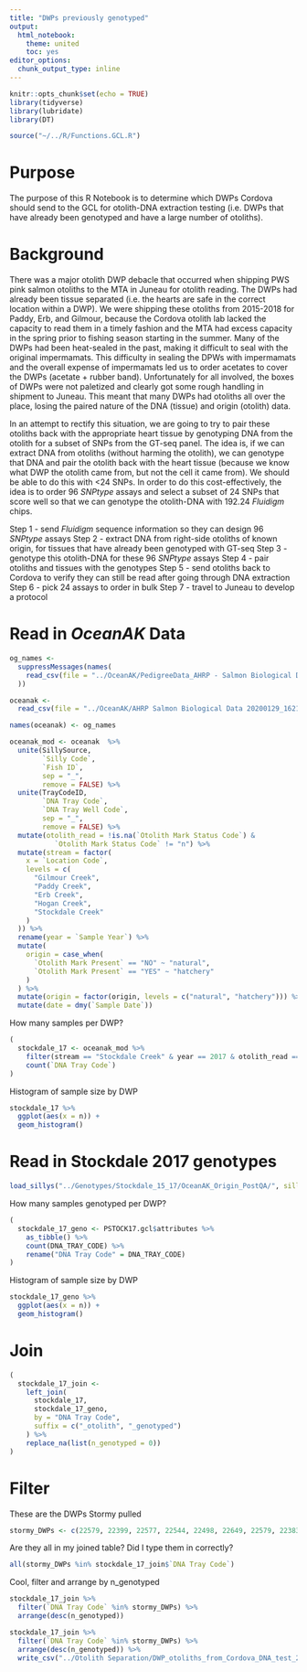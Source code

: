 ```yaml
---
title: "DWPs previously genotyped"
output:
  html_notebook:
    theme: united
    toc: yes
editor_options: 
  chunk_output_type: inline
---
```


```r
knitr::opts_chunk$set(echo = TRUE)
library(tidyverse)
library(lubridate)
library(DT)

source("~/../R/Functions.GCL.R")
```

# Purpose

The purpose of this R Notebook is to determine which DWPs Cordova should send to the GCL for otolith-DNA extraction testing (i.e. DWPs that have already been genotyped and have a large number of otoliths).

# Background

There was a major otolith DWP debacle that occurred when shipping PWS pink salmon otoliths to the MTA in Juneau for otolith reading. The DWPs had already been tissue separated (i.e. the hearts are safe in the correct location within a DWP). We were shipping these otoliths from 2015-2018 for Paddy, Erb, and Gilmour, because the Cordova otolith lab lacked the capacity to read them in a timely fashion and the MTA had excess capacity in the spring prior to fishing season starting in the summer. Many of the DWPs had been heat-sealed in the past, making it difficult to seal with the original impermamats. This difficulty in sealing the DPWs with impermamats and the overall expense of impermamats led us to order acetates to cover the DWPs (acetate + rubber band). Unfortunately for all involved, the boxes of DWPs were not paletized and clearly got some rough handling in shipment to Juneau. This meant that many DWPs had otoliths all over the place, losing the paired nature of the DNA (tissue) and origin (otolith) data.

In an attempt to rectify this situation, we are going to try to pair these otoliths back with the appropriate heart tissue by genotyping DNA from the otolith for a subset of SNPs from the GT-seq panel. The idea is, if we can extract DNA from otoliths (without harming the otolith), we can genotype that DNA and pair the otolith back with the heart tissue (because we know what DWP the otolith came from, but not the cell it came from). We should be able to do this with <24 SNPs. In order to do this cost-effectively, the idea is to order 96 *SNPtype* assays and select a subset of 24 SNPs that score well so that we can genotype the otolith-DNA with 192.24 *Fluidigm* chips.

Step 1 - send *Fluidigm* sequence information so they can design 96 *SNPtype* assays
Step 2 - extract DNA from right-side otoliths of known origin, for tissues that have already been genotyped with GT-seq
Step 3 - genotype this otolith-DNA for these 96 *SNPtype* assays
Step 4 - pair otoliths and tissues with the genotypes
Step 5 - send otoliths back to Cordova to verify they can still be read after going through DNA extraction
Step 6 - pick 24 assays to order in bulk
Step 7 - travel to Juneau to develop a protocol

# Read in *OceanAK* Data

```r
og_names <-
  suppressMessages(names(
    read_csv(file = "../OceanAK/PedigreeData_AHRP - Salmon Biological Data 2_PWS_2013-2018_no_otoliths.csv", progress = FALSE)
  ))

oceanak <-
  read_csv(file = "../OceanAK/AHRP Salmon Biological Data 20200129_1621.csv")

names(oceanak) <- og_names

oceanak_mod <- oceanak  %>%
  unite(SillySource,
        `Silly Code`,
        `Fish ID`,
        sep = "_",
        remove = FALSE) %>%
  unite(TrayCodeID,
        `DNA Tray Code`,
        `DNA Tray Well Code`,
        sep = "_",
        remove = FALSE) %>%
  mutate(otolith_read = !is.na(`Otolith Mark Status Code`) &
           `Otolith Mark Status Code` != "n") %>%
  mutate(stream = factor(
    x = `Location Code`,
    levels = c(
      "Gilmour Creek",
      "Paddy Creek",
      "Erb Creek",
      "Hogan Creek",
      "Stockdale Creek"
    )
  )) %>%
  rename(year = `Sample Year`) %>%
  mutate(
    origin = case_when(
      `Otolith Mark Present` == "NO" ~ "natural",
      `Otolith Mark Present` == "YES" ~ "hatchery"
    )
  ) %>%
  mutate(origin = factor(origin, levels = c("natural", "hatchery"))) %>%
  mutate(date = dmy(`Sample Date`))
```

How many samples per DWP?
```r
(
  stockdale_17 <- oceanak_mod %>%
    filter(stream == "Stockdale Creek" & year == 2017 & otolith_read == TRUE) %>%
    count(`DNA Tray Code`)
)
```

Histogram of sample size by DWP
```r
stockdale_17 %>% 
  ggplot(aes(x = n)) +
  geom_histogram()
```


# Read in Stockdale 2017 genotypes

```r
load_sillys("../Genotypes/Stockdale_15_17/OceanAK_Origin_PostQA/", sillyvec = "PSTOCK17")
```

How many samples genotyped per DWP?
```r
(
  stockdale_17_geno <- PSTOCK17.gcl$attributes %>% 
    as_tibble() %>% 
    count(DNA_TRAY_CODE) %>% 
    rename("DNA Tray Code" = DNA_TRAY_CODE)
)
```


Histogram of sample size by DWP
```r
stockdale_17_geno %>% 
  ggplot(aes(x = n)) +
  geom_histogram()
```

# Join

```r
(
  stockdale_17_join <-
    left_join(
      stockdale_17,
      stockdale_17_geno,
      by = "DNA Tray Code",
      suffix = c("_otolith", "_genotyped")
    ) %>%
    replace_na(list(n_genotyped = 0))
)
```

# Filter

These are the DWPs Stormy pulled
```r
stormy_DWPs <- c(22579, 22399, 22577, 22544, 22498, 22649, 22579, 22383, 22614, 22608, 22364, 22741, 22765, 22570, 22463, 22653, 22573, 22671, 22737, 22575, 22733)
```

Are they all in my joined table? Did I type them in correctly?
```r
all(stormy_DWPs %in% stockdale_17_join$`DNA Tray Code`)
```

Cool, filter and arrange by n_genotyped
```r
stockdale_17_join %>% 
  filter(`DNA Tray Code` %in% stormy_DWPs) %>% 
  arrange(desc(n_genotyped))
```

```r
stockdale_17_join %>% 
  filter(`DNA Tray Code` %in% stormy_DWPs) %>% 
  arrange(desc(n_genotyped)) %>% 
  write_csv("../Otolith Separation/DWP_otoliths_from_Cordova_DNA_test_20200318.csv")
```

